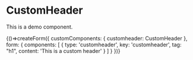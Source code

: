 
<Meta title="Components/CustomHeader" />

# CustomHeader

This is a demo component.

<Canvas withSource="open">
  <Story name="CustomHeader">
    {()=>createForm({
      customComponents: {
        customheader: CustomHeader
      }, 
      form: {
        components: [
          {
            type: 'customheader',
            key: 'customheader',
            tag: "h1",
            content: 'This is a custom header'
          }
        ]
      }
    })}
  </Story>
</Canvas>